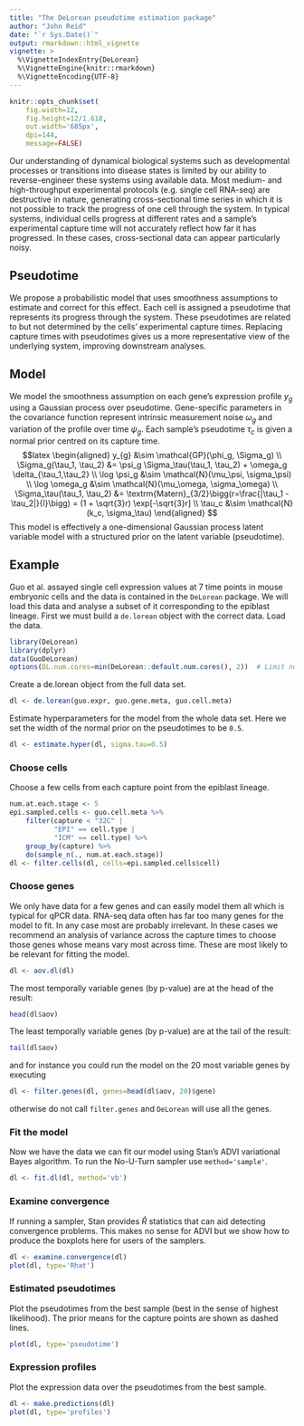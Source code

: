 ```yaml
---
title: "The DeLorean pseudotime estimation package"
author: "John Reid"
date: "`r Sys.Date()`"
output: rmarkdown::html_vignette
vignette: >
  %\VignetteIndexEntry{DeLorean}
  %\VignetteEngine{knitr::rmarkdown}
  %\VignetteEncoding{UTF-8}
---
```


```r
knitr::opts_chunk$set(
    fig.width=12,
    fig.height=12/1.618,
    out.width='685px',
    dpi=144,
    message=FALSE)
```

Our understanding of dynamical biological systems such as developmental
processes or transitions into disease states is limited by our ability to
reverse-engineer these systems using available data.  Most medium- and
high-throughput experimental protocols (e.g. single cell RNA-seq) are
destructive in nature, generating cross-sectional time series in which it
is not possible to track the progress of one cell through the system.  In
typical systems, individual cells progress at different rates and a
sample's experimental capture time will not accurately reflect how far it
has progressed. In these cases, cross-sectional data can appear
particularly noisy.

## Pseudotime

We propose a probabilistic model that uses smoothness assumptions to
estimate and correct for this effect.  Each cell is assigned a pseudotime
that represents its progress through the system.  These pseudotimes are
related to but not determined by the cells' experimental capture times.
Replacing capture times with pseudotimes gives us a more representative
view of the underlying system, improving downstream analyses.

## Model

We model the smoothness assumption on each gene's expression profile $y_g$
using a Gaussian process over pseudotime. Gene-specific parameters in the
covariance function represent intrinsic measurement noise $\omega_g$
and variation of the profile over time $\psi_g$. Each sample's
pseudotime $\tau_c$ is given a normal prior centred on its capture time.
$$latex
\begin{aligned}
    y_{g} &\sim \mathcal{GP}(\phi_g, \Sigma_g) \\
    \Sigma_g(\tau_1, \tau_2)
    &= \psi_g \Sigma_\tau(\tau_1, \tau_2)
        + \omega_g \delta_{\tau_1,\tau_2} \\
    \log \psi_g &\sim \mathcal{N}(\mu_\psi, \sigma_\psi) \\
    \log \omega_g &\sim \mathcal{N}(\mu_\omega, \sigma_\omega) \\
    \Sigma_\tau(\tau_1, \tau_2)
        &= \textrm{Matern}_{3/2}\bigg(r=\frac{|\tau_1 - \tau_2|}{l}\bigg)
        = (1 + \sqrt{3}r) \exp[-\sqrt{3}r] \\
    \tau_c &\sim \mathcal{N}(k_c, \sigma_\tau)
\end{aligned}
$$
This model is effectively a one-dimensional Gaussian process latent
variable model with a structured prior on the latent variable (pseudotime).


## Example

Guo et al. assayed single cell expression values at 7 time points in mouse
embryonic cells and the data is contained in the `DeLorean` package.  We will
load this data and analyse a subset of it corresponding to the epiblast
lineage. First we must build a `de.lorean` object with the correct data.
Load the data.
```r
library(DeLorean)
library(dplyr)
data(GuoDeLorean)
options(DL.num.cores=min(DeLorean::default.num.cores(), 2))  # Limit number of cores to 2 for CRAN
```

Create a de.lorean object from the full data set.
```r
dl <- de.lorean(guo.expr, guo.gene.meta, guo.cell.meta)
```

Estimate hyperparameters for the model from the whole data set. Here we set
the width of the normal prior on the pseudotimes to be `0.5`.
```r
dl <- estimate.hyper(dl, sigma.tau=0.5)
```

### Choose cells

Choose a few cells from each capture point from the epiblast lineage.
```r
num.at.each.stage <- 5
epi.sampled.cells <- guo.cell.meta %>%
    filter(capture < "32C" |
           "EPI" == cell.type |
           "ICM" == cell.type) %>%
    group_by(capture) %>%
    do(sample_n(., num.at.each.stage))
dl <- filter.cells(dl, cells=epi.sampled.cells$cell)
```

### Choose genes

We only have data for a few genes and can easily model them all which is
typical for qPCR data. RNA-seq data often has far too many genes for the model
to fit. In any case most are probably irrelevant. In these cases we recommend
an analysis of variance across the capture times to choose those genes whose
means vary most across time. These are most likely to be relevant for fitting
the model.
```r
dl <- aov.dl(dl)
```
The most temporally variable genes (by p-value) are at the head of the result:
```r
head(dl$aov)
```

The least temporally variable genes (by p-value) are at the tail of the result:
```r
tail(dl$aov)
```

and for instance you could run the model on the 20 most variable
genes by executing
```r
dl <- filter.genes(dl, genes=head(dl$aov, 20)$gene)
```
otherwise do not call `filter.genes` and `DeLorean` will use all the genes.


### Fit the model

Now we have the data we can fit our model using Stan's ADVI variational Bayes
algorithm. To run the No-U-Turn sampler use `method='sample'`.
```r
dl <- fit.dl(dl, method='vb')
```


### Examine convergence

If running a sampler, Stan provides $\hat{R}$ statistics that can aid detecting
convergence problems. This makes no sense for ADVI but we show how to produce
the boxplots here for users of the samplers.
```r
dl <- examine.convergence(dl)
plot(dl, type='Rhat')
```


### Estimated pseudotimes

Plot the pseudotimes from the best sample (best in the sense of highest
likelihood).  The prior means for the capture points are shown as dashed lines.
```r
plot(dl, type='pseudotime')
```


### Expression profiles

Plot the expression data over the pseudotimes from the best sample.
```r
dl <- make.predictions(dl)
plot(dl, type='profiles')
```
